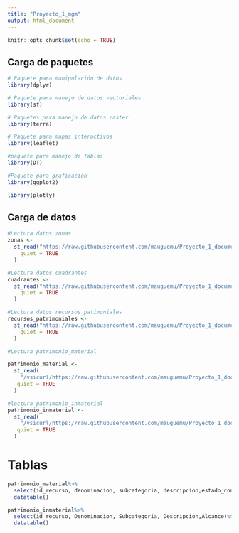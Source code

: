 ```yaml
---
title: "Proyecto_1_mgm"
output: html_document
---
```


```r
knitr::opts_chunk$set(echo = TRUE)
```

## Carga de paquetes 

```r
# Paquete para manipulación de datos
library(dplyr)

# Paquete para manejo de datos vectoriales
library(sf)

# Paquetes para manejo de datos raster
library(terra)

# Paquete para mapas interactivos
library(leaflet)

#paquete para manejo de tablas
library(DT)

#Paquete para graficación
library(ggplot2)

library(plotly)

```

## Carga de datos 

```r
#Lectura datos zonas
zonas <-
  st_read("https://raw.githubusercontent.com/mauguemu/Proyecto_1_documento/master/Capas/zonas_wgs84.geojson",
    quiet = TRUE
  )

#Lectura datos cuadrantes
cuadrantes <-
  st_read("https://raw.githubusercontent.com/mauguemu/Proyecto_1_documento/master/Capas/cuadrantes_wgs84.geojson",
    quiet = TRUE
  )

#Lectura datos recursos patimoniales  
recursos_patrimoniales <-
  st_read("https://raw.githubusercontent.com/mauguemu/Proyecto_1_documento/master/Capas/recursos_patrimonio_wgs84.geojson",
    quiet = TRUE
  )

#Lectura patrimonio_material

patrimonio_material <-
  st_read(
    "/vsicurl/https://raw.githubusercontent.com/mauguemu/Proyecto_1_documento/master/Tablas/patrimonio_material.csv",
   quiet = TRUE
  )

#lectura patrimonio_inmaterial
patrimonio_inmaterial <-
  st_read(
    "/vsicurl/https://raw.githubusercontent.com/mauguemu/Proyecto_1_documento/master/Tablas/patrimonio_inmaterial.csv",
   quiet = TRUE
  )

```

# Tablas
```r
patrimonio_material%>%
  select(id_recurso, denominacion, subcategoria, descripcion,estado_conservacion)%>%
  datatable()

patrimonio_inmaterial%>%
  select(id_recurso, Denominacion, Subcategoria, Descripcion,Alcance)%>%
  datatable()


```



